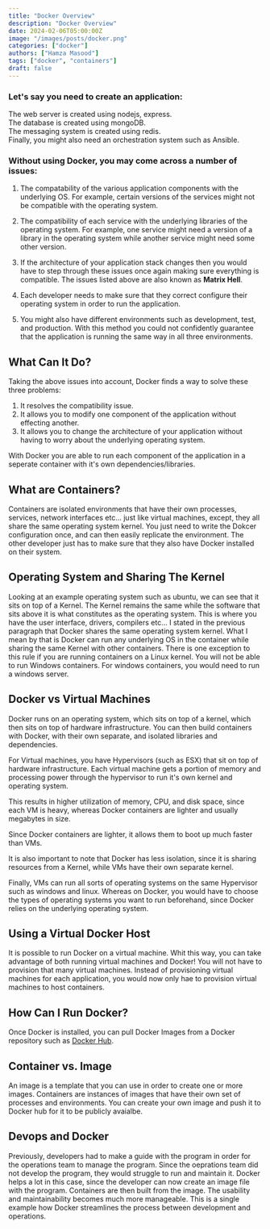 ```yaml
---
title: "Docker Overview"
description: "Docker Overview"
date: 2024-02-06T05:00:00Z
image: "/images/posts/docker.png"
categories: ["docker"]
authors: ["Hamza Masood"]
tags: ["docker", "containers"]
draft: false
---
```

### Let's say you need to create an application:
The web server is created using nodejs, express.\
The database is created using mongoDB.\
The messaging system is created using redis.\
Finally, you might also need an orchestration system such as Ansible. 


### Without using Docker, you may come across a number of issues:

1. The compatability of the various application components with the underlying OS. For example, certain versions of the services might not be compatible with the operating system. 
2. The compatibility of each service with the underlying libraries of the operating system. For example, one service might need a version of a library in the operating system while another service might need some other version. 
3. If the architecture of your application stack changes then you would have to step through these issues once again making sure everything is compatible.
   The issues listed above are also known as **Matrix Hell**.


4. Each developer needs to make sure that they correct configure their operating system in order to run the application. 
5. You might also have different environments such as development, test, and production. With this method you could not confidently guarantee that the application is running the same way in all three environments.

## What Can It Do?

Taking the above issues into account, Docker finds a way to solve these three problems:
1. It resolves the compatibility issue.
2. It allows you to modify one component of the application without effecting another. 
3. It allows you to change the architecture of your application without having to worry about the underlying operating system. 

With Docker you are able to run each component of the application in a seperate container with it's own dependencies/libraries.

## What are Containers?

Containers are isolated environments that have their own processes, services, network interfaces etc... just like virtual machines, except, they all share the same operating system kernel. You just need to write the Dokcer configuration once, and can then easily replicate the environment. The other developer just has to make sure that they also have Docker installed on their system.

## Operating System and Sharing The Kernel
Looking at an example operating system such as ubuntu, we can see that it sits on top of a Kernel. The Kernel remains the same while the software that sits above it is what constitutes as the operating system. This is where you have the user interface, drivers, compilers etc... I stated in the previous paragraph that Docker shares the same operating system kernel. What I mean by that is Docker can run any underlying OS in the container while sharing the same Kernel with other containers. There is one exception to this rule if you are running containers on a Linux kernel. You will not be able to run Windows containers. For windows containers, you would need to run a windows server. 

## Docker vs Virtual Machines
Docker runs on an operating system, which sits on top of a kernel, which then sits on top of hardware infrastructure. You can then build containers with Docker, with their  own separate, and isolated libraries and dependencies. 

For Virtual machines, you have Hypervisors (such as ESX) that sit on top of hardware infrastructure. Each virtual machine gets a portion of memory and processing power through the hypervisor to run it's own kernel and operating system. 

This results in higher utilization of memory, CPU, and disk space, since each VM is heavy, whereas Docker containers are lighter and usually megabytes in size. 

Since Docker containers are lighter, it allows them to boot up much faster than VMs.

It is also important to note that Docker has less isolation, since it is sharing resources from a Kernel, while VMs have their own separate kernel. 

Finally, VMs can run all sorts of operating systems on the same Hypervisor such as windows and linux. Whereas on Docker, you would have to choose the types of operating systems you want to run beforehand, since Docker relies on the underlying operating system.

## Using a Virtual Docker Host
It is possible to run Docker on a virtual machine. Whit this way, you can take advantage of both running virtual machines and Docker! You will not have to provision that many virtual machines. Instead of provisioning virtual machines for each application, you would now only hae to provision virtual machines to host containers.

## How Can I Run Docker?
Once Docker is installed, you can pull Docker Images from a Docker repository such as [Docker Hub](https://hub.docker.com/).   

## Container vs. Image
An image is a template that you can use in order to create one or more images. Containers are instances of images that have their own set of processes and environments. You can create your own image and push it to Docker hub for it to be publicly avaialbe.

## Devops and Docker
Previously, developers had to make a guide with the program in order for the operations team to manage the program. Since the oeprations team did not develop the program, they would struggle to run and maintain it. Docker helps a lot in this case, since the developer can now create an image file with the program. Containers are then built from the image. The usability and maintainability becomes much more manageable. This is a single example how Docker streamlines the process between development and operations. 
